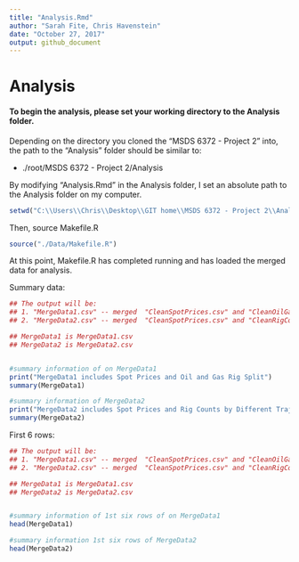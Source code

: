 ```yaml
---
title: "Analysis.Rmd"
author: "Sarah Fite, Chris Havenstein"
date: "October 27, 2017"
output: github_document
---
```


# Analysis 

#### To begin the analysis, please set your working directory to the Analysis folder.


Depending on the directory you cloned the "MSDS 6372 - Project 2" into, the path to the "Analysis" folder should be similar to:

* ./root/MSDS 6372 - Project 2/Analysis

By modifying "Analysis.Rmd" in the Analysis folder, I set an absolute path to the Analysis folder on my computer.


```r
setwd("C:\\Users\\Chris\\Desktop\\GIT home\\MSDS 6372 - Project 2\\Analysis")
```


Then, source Makefile.R

```r
source("./Data/Makefile.R")

```
At this point, Makefile.R has completed running and has loaded the merged data for analysis.


Summary data:
```r
## The output will be:
## 1. "MergeData1.csv" -- merged  "CleanSpotPrices.csv" and "CleanOilGasRigsSplit.csv"
## 2. "MergeData2.csv" -- merged  "CleanSpotPrices.csv" and "CleanRigCountByTrajectory.csv"

## MergeData1 is MergeData1.csv
## MergeData2 is MergeData2.csv


#summary information of on MergeData1
print("MergeData1 includes Spot Prices and Oil and Gas Rig Split")
summary(MergeData1)

#summary information of MergeData2
print("MergeData2 includes Spot Prices and Rig Counts by Different Trajectories")
summary(MergeData2)
```


First 6 rows:
```r
## The output will be:
## 1. "MergeData1.csv" -- merged  "CleanSpotPrices.csv" and "CleanOilGasRigsSplit.csv"
## 2. "MergeData2.csv" -- merged  "CleanSpotPrices.csv" and "CleanRigCountByTrajectory.csv"

## MergeData1 is MergeData1.csv
## MergeData2 is MergeData2.csv


#summary information of 1st six rows of on MergeData1
head(MergeData1)

#summary information 1st six rows of MergeData2
head(MergeData2)

```